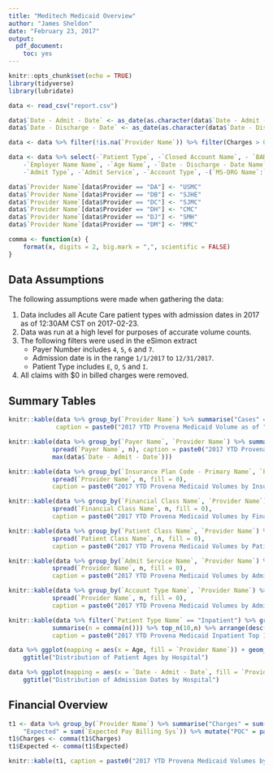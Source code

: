 ```yaml
---
title: "Meditech Medicaid Overview"
author: "James Sheldon"
date: "February 23, 2017"
output: 
  pdf_document:
    toc: yes
---
```


```r
knitr::opts_chunk$set(echo = TRUE)
library(tidyverse)
library(lubridate)
```

```r
data <- read_csv("report.csv")

data$`Date - Admit - Date` <- as_date(as.character(data$`Date - Admit - Date`), format = "%m/%d/%Y")
data$`Date - Discharge - Date` <- as_date(as.character(data$`Date - Discharge - Date`), format = "%m/%d/%Y")

data <- data %>% filter(!is.na(`Provider Name`)) %>% filter(Charges > 0)

data <- data %>% select(-`Patient Type`, -`Closed Account Name`, - `BAR Status Name`, -`Patient ID Name`, 
    -`Employer Name Name`, -`Age Name`, -`Date - Discharge - Date Name`, -`Date - Admit - Date Name`, 
    -`Admit Type`, -`Admit Service`, -`Account Type`, -(`MS-DRG Name`:`Insurance Group Name COB 1 Name`))

data$`Provider Name`[data$Provider == "DA"] <- "USMC"
data$`Provider Name`[data$Provider == "DB"] <- "SJHE"
data$`Provider Name`[data$Provider == "DC"] <- "SJMC"
data$`Provider Name`[data$Provider == "DH"] <- "CMC"
data$`Provider Name`[data$Provider == "DJ"] <- "SMH"
data$`Provider Name`[data$Provider == "DM"] <- "MMC"

comma <- function(x) {
    format(x, digits = 2, big.mark = ",", scientific = FALSE)
}

```

## Data Assumptions

The following assumptions were made when gathering the data:

1. Data includes all Acute Care patient types with admission dates in 2017 as of 12:30AM CST on 2017-02-23. 
2. Data was run at a high level for purposes of accurate volume counts.
3. The following filters were used in the eSimon extract
    - Payer Number includes `4`, `5`, `6` and `7`.
    - Admission date is in the range `1/1/2017` to `12/31/2017`.
    - Patient Type includes `E`, `O`, `S` and `I`.
4. All claims with $0 in billed charges were removed.

## Summary Tables

```r
knitr::kable(data %>% group_by(`Provider Name`) %>% summarise("Cases" = comma(n())), 
             caption = paste0("2017 YTD Provena Medicaid Volume as of ", max(data$`Date - Admit - Date`)))

knitr::kable(data %>% group_by(`Payer Name`, `Provider Name`) %>% summarise(n = comma(n())) %>% 
            spread(`Payer Name`, n), caption = paste0("2017 YTD Provena Medicaid Volumes by Provider as of ", 
            max(data$`Date - Admit - Date`)))

knitr::kable(data %>% group_by(`Insurance Plan Code - Primary Name`, `Provider Name`) %>% summarise(n = comma(n())) %>% 
            spread(`Provider Name`, n, fill = 0), 
            caption = paste0("2017 YTD Provena Medicaid Volumes by Insurance Code as of ", max(data$`Date - Admit - Date`)))

knitr::kable(data %>% group_by(`Financial Class Name`, `Provider Name`) %>% summarise(n = comma(n())) %>% 
            spread(`Financial Class Name`, n, fill = 0), 
            caption = paste0("2017 YTD Provena Medicaid Volumes by Financial Class as of ", max(data$`Date - Admit - Date`)))

knitr::kable(data %>% group_by(`Patient Class Name`, `Provider Name`) %>% summarise(n = comma(n())) %>% 
            spread(`Patient Class Name`, n, fill = 0), 
            caption = paste0("2017 YTD Provena Medicaid Volumes by Patient Class as of ", max(data$`Date - Admit - Date`)))

knitr::kable(data %>% group_by(`Admit Service Name`, `Provider Name`) %>% summarise(n = comma(n())) %>% 
            spread(`Provider Name`, n, fill = 0), 
            caption = paste0("2017 YTD Provena Medicaid Volumes by Admit Service as of ", max(data$`Date - Admit - Date`)))

knitr::kable(data %>% group_by(`Account Type Name`, `Provider Name`) %>% summarise(n = comma(n())) %>% 
            spread(`Provider Name`, n, fill = 0), 
            caption = paste0("2017 YTD Provena Medicaid Volumes by Admit Service as of ", max(data$`Date - Admit - Date`)))

knitr::kable(data %>% filter(`Patient Type Name` == "Inpatient") %>% group_by(`MS-DRG`) %>% 
            summarise(n = comma(n())) %>% top_n(10,n) %>% arrange(desc(n)), 
            caption = paste0("2017 YTD Provena Medicaid Inpatient Top 10 DRGs as of ", max(data$`Date - Admit - Date`)))

data %>% ggplot(mapping = aes(x = Age, fill = `Provider Name`)) + geom_histogram(bins = 30) + 
    ggtitle("Distribution of Patient Ages by Hospital")

data %>% ggplot(mapping = aes(x = `Date - Admit - Date`, fill = `Provider Name`)) + geom_histogram(bins = 15) + 
    ggtitle("Distribution of Admission Dates by Hospital")
```

## Financial Overview

```r
t1 <- data %>% group_by(`Provider Name`) %>% summarise("Charges" = sum(Charges), 
    "Expected" = sum(`Expected Pay Billing Sys`)) %>% mutate("POC" = paste0(round(Expected / Charges * 100,2),"%"))
t1$Charges <- comma(t1$Charges)
t1$Expected <- comma(t1$Expected)

knitr::kable(t1, caption = paste0("2017 YTD Provena Medicaid Volumes by Patient Class as of ", max(data$`Date - Admit - Date`)))
```
